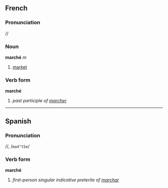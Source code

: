==French==
===Pronunciation===
/{{IPAchar|maχʃe}}/
===Noun===
'''marché''' ''m''

# [[market]]

===Verb form===
'''marché'''

# ''past participle of [[marcher]]''

-----

==Spanish==
===Pronunciation===
/{{IPAchar|maɾˈtʃe}}/, /<tt>ma4"tSe</tt>/
===Verb form===
'''marché'''

# ''first-person singular indicative preterite of [[marchar]]''
